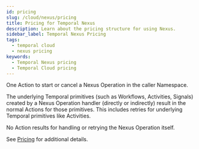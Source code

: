 ```yaml
---
id: pricing
slug: /cloud/nexus/pricing
title: Pricing for Temporal Nexus
description: Learn about the pricing structure for using Nexus. 
sidebar_label: Temporal Nexus Pricing
tags:
  - temporal cloud
  - nexus pricing
keywords:
  - Temporal Nexus pricing
  - Temporal Cloud pricing
---
```


One Action to start or cancel a Nexus Operation in the caller Namespace.

The underlying Temporal primitives (such as Workflows, Activities, Signals) created by a Nexus Operation handler (directly or indirectly) result in the normal Actions for those primitives. This includes retries for underlying Temporal primitives like Activities.

No Action results for handling or retrying the Nexus Operation itself.

See [Pricing](/cloud/pricing) for additional details.
